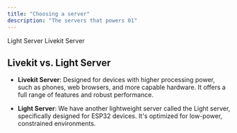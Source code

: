 ```yaml
---
title: "Choosing a server"
description: "The servers that powers 01"
---
```


<CardGroup cols={2}>
  <Card title="Light" href="/software/server/light-server">
    Light Server
  </Card>
  <Card title="Livekit" href="/software/server/livekit-server">
    Livekit Server
  </Card>
</CardGroup>

## Livekit vs. Light Server

- **Livekit Server**: Designed for devices with higher processing power, such as phones, web browsers, and more capable hardware. It offers a full range of features and robust performance.

- **Light Server**: We have another lightweight server called the Light server, specifically designed for ESP32 devices. It's optimized for low-power, constrained environments.
